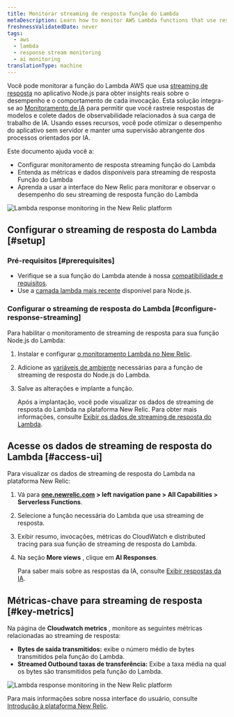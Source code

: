 ```yaml
---
title: Monitorar streaming de resposta função do Lambda
metaDescription: Learn how to monitor AWS Lambda functions that use response streaming in the New Relic.
freshnessValidatedDate: never
tags:
  - aws
  - lambda
  - response stream monitoring
  - ai monitoring
translationType: machine
---
```


Você pode monitorar a função do Lambda AWS que usa [streaming de resposta](https://aws.amazon.com/blogs/compute/introducing-aws-lambda-response-streaming/) no aplicativo Node.js para obter insights reais sobre o desempenho e o comportamento de cada invocação. Esta solução integra-se ao [Monitoramento de IA](/docs/ai-monitoring/intro-to-ai-monitoring/) para permitir que você rastreie respostas de modelos e colete dados de observabilidade relacionados à sua carga de trabalho de IA. Usando esses recursos, você pode otimizar o desempenho do aplicativo sem servidor e manter uma supervisão abrangente dos processos orientados por IA.

Este documento ajuda você a:

* Configurar monitoramento de resposta streaming função do Lambda
* Entenda as métricas e dados disponíveis para streaming de resposta Função do Lambda
* Aprenda a usar a interface do New Relic para monitorar e observar o desempenho do seu streaming de resposta função do Lambda

<img title="New Relic AI Responses page" alt="Lambda response monitoring in the New Relic platform" src="/images/ss-ai-response-page.gif" />

## Configurar o streaming de resposta do Lambda [#setup]

### Pré-requisitos [#prerequisites]

* Verifique se a sua função do Lambda atende à nossa [compatibilidade e requisitos](/docs/serverless-function-monitoring/aws-lambda-monitoring/instrument-lambda-function/compatibility-requirement-lambda-monitoring).
* Use a [camada lambda mais recente](https://layers.newrelic-external.com) disponível para Node.js.

### Configurar o streaming de resposta do Lambda [#configure-response-streaming]

Para habilitar o monitoramento de streaming de resposta para sua função Node.js do Lambda:

1. Instalar e configurar [o monitoramento Lambda no New Relic](/docs/serverless-function-monitoring/aws-lambda-monitoring/instrument-lambda-function/configure-serverless-aws-monitoring).

2. Adicione as [variáveis de ambiente](/docs/serverless-function-monitoring/aws-lambda-monitoring/instrument-lambda-function/env-variables-lambda) necessárias para a função de streaming de resposta do Node.js do Lambda.

3. Salve as alterações e implante a função.

   Após a implantação, você pode visualizar os dados de streaming de resposta do Lambda na plataforma New Relic. Para obter mais informações, consulte [Exibir os dados de streaming de resposta do Lambda](#view-response-streaming-data).

## Acesse os dados de streaming de resposta do Lambda [#access-ui]

Para visualizar os dados de streaming de resposta do Lambda na plataforma New Relic:

1. Vá para <DNT>**[one.newrelic.com](https://one.newrelic.com) &gt; left navigation pane &gt; All Capabilities &gt; Serverless Functions**</DNT>.

2. Selecione a função necessária do Lambda que usa streaming de resposta.

3. Exibir resumo, invocações, métricas do CloudWatch e distributed tracing para sua função de streaming de resposta do Lambda.

4. Na seção **More views** , clique em **AI Responses**.

   Para saber mais sobre as respostas da IA, consulte [Exibir respostas da IA](/docs/ai-monitoring/explore-ai-data/view-ai-responses).

## Métricas-chave para streaming de resposta [#key-metrics]

Na página de **Cloudwatch metrics** , monitore as seguintes métricas relacionadas ao streaming de resposta:

* **Bytes de saída transmitidos:** exibe o número médio de bytes transmitidos pela função do Lambda.
* **Streamed Outbound taxas de transferência:** Exibe a taxa média na qual os bytes são transmitidos pela função do Lambda.

<img title="New Relic AI Responses page" alt="Lambda response monitoring in the New Relic platform" src="/images/ss-ai-response.webp" />

Para mais informações sobre nossa interface do usuário, consulte [Introdução à plataforma New Relic](/docs/new-relic-solutions/new-relic-one/introduction-new-relic-platform).